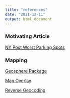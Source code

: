 ```yaml
---
title: "references"
date: "2021-12-11"
output: html_document
---
```


### Motivating Article
[NY Post Worst Parking Spots](https://nypost.com/2021/11/18/these-are-the-worst-nyc-streets-for-getting-a-parking-ticket/)

### Mapping

[Geosphere Package](https://cran.r-project.org/web/packages/geosphere/geosphere.pdf)

[Map Overlay](https://cran.r-project.org/web/packages/sp/vignettes/over.pdf)

[Reverse Geocoding](https://cran.r-project.org/web/packages/revgeo/revgeo.pdf)
